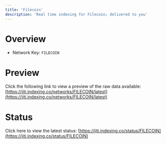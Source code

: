 ```yaml
---
title: 'Filecoin'
description: 'Real time indexing for Filecoin; delivered to you'
---
```


# Overview
- Network Key: `FILECOIN`

# Preview
Click the following link to view a preview of the raw data available: [https://jiti.indexing.co/networks/FILECOIN/latest](https://jiti.indexing.co/networks/FILECOIN/latest)

# Status
Click here to view the latest status: [https://jiti.indexing.co/status/FILECOIN](https://jiti.indexing.co/status/FILECOIN)
